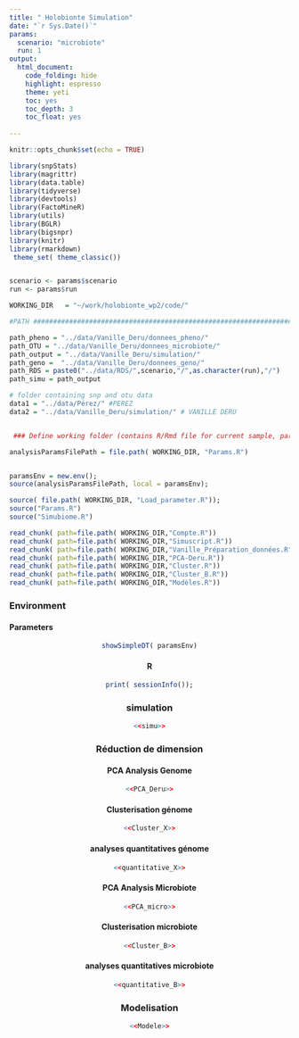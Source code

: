```yaml
---
title: " Holobionte Simulation"
date: "`r Sys.Date()`"
params: 
  scenario: "microbiote"
  run: 1
output:
  html_document:
    code_folding: hide
    highlight: espresso
    theme: yeti
    toc: yes
    toc_depth: 3
    toc_float: yes
    
---
```


```r
knitr::opts_chunk$set(echo = TRUE)

```

```r

library(snpStats)
library(magrittr)
library(data.table)
library(tidyverse)
library(devtools)
library(FactoMineR)
library(utils)
library(BGLR)
library(bigsnpr)
library(knitr)
library(rmarkdown)
 theme_set( theme_classic())



```

```r
scenario <- params$scenario
run <- params$run
```

[//]: # "Load the various chunks in the various files"
```r
WORKING_DIR   = "~/work/holobionte_wp2/code/"

#PATH ##########################################################################

path_pheno = "../data/Vanille_Deru/donnees_pheno/"
path_OTU = "../data/Vanille_Deru/donnees_microbiote/"
path_output = "../data/Vanille_Deru/simulation/" 
path_geno =  "../data/Vanille_Deru/donnees_geno/"
path_RDS = paste0("../data/RDS/",scenario,"/",as.character(run),"/")
path_simu = path_output

# folder containing snp and otu data
data1 = "../data/Pérez/" #PEREZ
data2 = "../data/Vanille_Deru/simulation/" # VANILLE DERU


 ### Define working folder (contains R/Rmd file for current sample, parent contains global project files)

analysisParamsFilePath = file.path( WORKING_DIR, "Params.R")


paramsEnv = new.env();
source(analysisParamsFilePath, local = paramsEnv);

source( file.path( WORKING_DIR, "Load_parameter.R"));
source("Params.R")
source("Simubiome.R")

read_chunk( path=file.path( WORKING_DIR,"Compte.R"))
read_chunk( path=file.path( WORKING_DIR,"Simuscript.R"))
read_chunk( path=file.path( WORKING_DIR,"Vanille_Préparation_données.R"))
read_chunk( path=file.path( WORKING_DIR,"PCA-Deru.R"))
read_chunk( path=file.path( WORKING_DIR,"Cluster.R"))
read_chunk( path=file.path( WORKING_DIR,"Cluster_B.R"))
read_chunk( path=file.path( WORKING_DIR,"Modèles.R"))
```



### Environment  {.tabset}

#### Parameters 

<center>
```r

showSimpleDT( paramsEnv)
```



#### R

```r
print( sessionInfo());

```

### simulation

``` r
<<simu>>
```



### Réduction de dimension {.tabset}

#### PCA Analysis Genome

```r
<<PCA_Deru>>
```


#### Clusterisation génome

```r
<<Cluster_X>>
```

#### analyses quantitatives génome

```r
<<quantitative_X>>
```

#### PCA Analysis Microbiote

```r
<<PCA_micro>>
```

#### Clusterisation microbiote

```r
<<Cluster_B>>
```



#### analyses quantitatives microbiote

```r
<<quantitative_B>>
```





### Modelisation

```r
<<Modele>>
```

